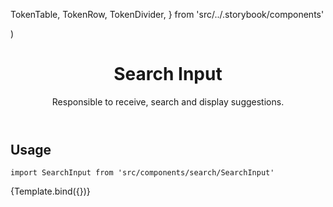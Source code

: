 
  TokenTable,
  TokenRow,
  TokenDivider,
} from 'src/../.storybook/components'


<Meta component={SearchInput} title="Features/Search/SearchInput" />

  <div
    style={{
      maxWidth: '600px',
      height: '400px',
      margin: '0 auto',
      padding: '0 16px',
      background: 'white',
    }}
  >
    <SearchInput {...props} />
  </div>
)

<header>

# Search Input

Responsible to receive, search and display suggestions.

</header>

## Usage

`import SearchInput from 'src/components/search/SearchInput'`

<Canvas>
  <Story
    name="default"
    parameters={{
      backgrounds: { default: 'dark' },
      msw,
    }}
    args={{
      products,
    }}
  >
    {Template.bind({})}
  </Story>
</Canvas>

<ArgsTable story="default" />
